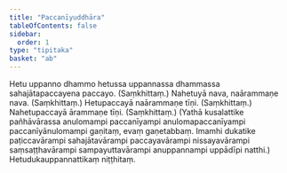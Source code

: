 ```yaml
---
title: "Paccanīyuddhāra"
tableOfContents: false
sidebar:
  order: 1
type: "tipitaka"
basket: "ab"
---
```



<DynamicBreadcrumb />

<Division number="479">

<Paragraph number="1056">
Hetu uppanno dhammo hetussa uppannassa dhammassa sahajātapaccayena paccayo. (Saṃkhittaṃ.)
</Paragraph>

</Division>
<Division number="480">

<Paragraph number="1057">
Nahetuyā nava, naārammaṇe nava. (Saṃkhittaṃ.)
</Paragraph>

<Paragraph number="1058">
Hetupaccayā naārammaṇe tīṇi. (Saṃkhittaṃ.)
</Paragraph>

<Paragraph number="1059">
Nahetupaccayā ārammaṇe tīṇi. (Saṃkhittaṃ.)
</Paragraph>

<Paragraph number="1060">
(Yathā kusalattike pañhāvārassa anulomampi paccanīyampi anulomapaccanīyampi paccanīyānulomampi gaṇitaṃ, evaṃ gaṇetabbaṃ. Imamhi dukatike paṭiccavārampi sahajātavārampi paccayavārampi nissayavārampi saṃsaṭṭhavārampi sampayuttavārampi anuppannampi uppādīpi natthi.)

</Paragraph>
</Division>

<Paragraph number="1061" type="center">
Hetudukauppannattikaṃ niṭṭhitaṃ.
</Paragraph>